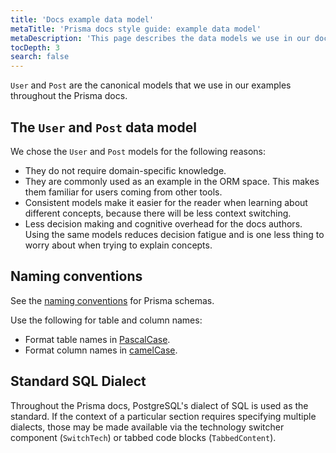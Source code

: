 ```yaml
---
title: 'Docs example data model'
metaTitle: 'Prisma docs style guide: example data model'
metaDescription: 'This page describes the data models we use in our documentation examples.'
tocDepth: 3
search: false
---
```


<TopBlock>

`User` and `Post` are the canonical models that we use in our examples throughout the Prisma docs.

</TopBlock>

## The `User` and `Post` data model

We chose the `User` and `Post` models for the following reasons:

- They do not require domain-specific knowledge.
- They are commonly used as an example in the ORM space. This makes them familiar for users coming from other tools.
- Consistent models make it easier for the reader when learning about different concepts, because there will be less context switching.
- Less decision making and cognitive overhead for the docs authors. Using the same models reduces decision fatigue and is one less thing to worry about when trying to explain concepts.

## Naming conventions

See the [naming conventions](/orm/reference/prisma-schema-reference#naming-conventions) for Prisma schemas.

Use the following for table and column names:

- Format table names in [PascalCase](https://en.wikipedia.org/wiki/PascalCase).
- Format column names in [camelCase](https://en.wikipedia.org/wiki/Camel_case).

## Standard SQL Dialect

Throughout the Prisma docs, PostgreSQL's dialect of SQL is used as the standard. If the context of a particular section requires specifying multiple dialects, those may be made available via the technology switcher component (`SwitchTech`) or tabbed code blocks (`TabbedContent`).
